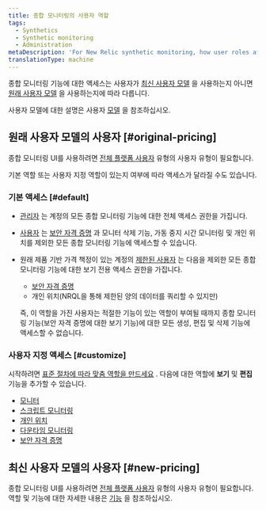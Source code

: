 ```yaml
---
title: 종합 모니터링의 사용자 역할
tags:
  - Synthetics
  - Synthetic monitoring
  - Administration
metaDescription: 'For New Relic synthetic monitoring, how user roles affect your access to features.'
translationType: machine
---
```


종합 모니터링 기능에 대한 액세스는 사용자가 [최신 사용자 모델](#new-pricing) 을 사용하는지 아니면 [원래 사용자 모델](#original-pricing) 을 사용하는지에 따라 다릅니다.

사용자 모델에 대한 설명은 사용자 [모델](/docs/accounts/original-accounts-billing/original-users-roles/overview-user-models) 을 참조하십시오.

## 원래 사용자 모델의 사용자 [#original-pricing]

종합 모니터링 UI를 사용하려면 [전체 플랫폼 사용자](/docs/accounts/accounts-billing/new-relic-one-pricing-users/users-roles#user-type) 유형의 사용자 유형이 필요합니다.

기본 역할 또는 사용자 지정 역할이 있는지 여부에 따라 액세스가 달라질 수도 있습니다.

### 기본 액세스 [#default]

* [관리자](/docs/accounts/original-accounts-billing/original-users-roles/users-roles-original-user-model#roles) 는 계정의 모든 종합 모니터링 기능에 대한 전체 액세스 권한을 가집니다.

* [사용자](/docs/accounts-partnerships/accounts/account-billing-usage/users-roles#roles) 는 [보안 자격 증명](/docs/synthetics/new-relic-synthetics/using-monitors/secure-credentials-store-credentials-information-scripted-browsers) 과 모니터 삭제 기능, 가동 중지 시간 모니터링 및 개인 위치를 제외한 모든 종합 모니터링 기능에 액세스할 수 있습니다.

* 원래 제품 기반 가격 책정이 있는 계정의 [제한된 사용자](/docs/accounts-partnerships/accounts/account-billing-usage/users-roles#roles) 는 다음을 제외한 모든 종합 모니터링 기능에 대한 보기 전용 액세스 권한을 가집니다.

  * [보안 자격 증명](/docs/synthetics/new-relic-synthetics/using-monitors/secure-credentials-store-credentials-information-scripted-browsers)
  * 개인 위치(NRQL을 통해 제한된 양의 데이터를 쿼리할 수 있지만)

  즉, 이 역할을 가진 사용자는 적절한 기능이 있는 역할이 부여될 때까지 종합 모니터링 기능(보안 자격 증명에 대한 보기 기능)에 대한 모든 생성, 편집 및 삭제 기능에 액세스할 수 없습니다.

### 사용자 지정 액세스 [#customize]

시작하려면 [표준 절차에 따라 맞춤 역할을 만드세요](/docs/accounts/accounts/roles-permissions/add-roles-permissions#create/docs/accounts/accounts/roles-permissions/add-roles-permissions#create) . 다음에 대한 역할에 **보기** 및 **편집** 기능을 추가할 수 있습니다.

* [모니터](/docs/synthetics/new-relic-synthetics/using-monitors)
* [스크립트 모니터링](/docs/synthetics/new-relic-synthetics/scripting-monitors/write-synthetics-api-tests)
* [개인 위치](/docs/synthetics/new-relic-synthetics/private-locations/private-locations-overview-monitor-internal-sites-add-new-locations)
* [다운타임 모니터링](/docs/synthetics/new-relic-synthetics/using-monitors/monitor-downtimes-disable-monitoring-during-scheduled-maintenance-times)
* [보안 자격 증명](/docs/synthetics/new-relic-synthetics/using-monitors/secure-credentials-store-credentials-information-scripted-browsers)

## 최신 사용자 모델의 사용자 [#new-pricing]

종합 모니터링 UI를 사용하려면 [전체 플랫폼 사용자](/docs/accounts/accounts-billing/new-relic-one-pricing-users/users-roles#user-type) 유형의 사용자 유형이 필요합니다. 역할 및 기능에 대한 자세한 내용은 [기능](/docs/accounts/accounts-billing/new-relic-one-user-management/user-management-concepts#capabilities) 을 참조하십시오.